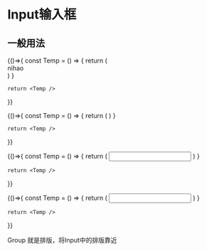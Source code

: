 


# Input输入框

## 一般用法
<Playground>
  {()=>{
    const Temp = () => {
      return (
        <div>nihao</div>
      )
    }

    return <Temp />
  }}
</Playground>

<Playground>
  {()=>{
    const Temp = () => {
      return (
        <Input.Group className="test" />
      )
    }

    return <Temp />
  }}
</Playground>

<Playground>
  {()=>{
    const Temp = () => {
      return (
        <Input.Group className="test">
          <Input className="sssss" type="password"></Input>
        </Input.Group>
      )
    }

    return <Temp />
  }}
</Playground>

<Playground>
  {()=>{
    const Temp = () => {
      return (
        <Input className="dddd" type="email" />
      )
    }

    return <Temp />
  }}
</Playground>

Group 就是排版，将Input中的排版靠近